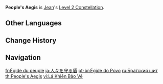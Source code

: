 {{Constellation Infobox
|image       = Constellation People's Aegis.png
|description = When Jean picks up an [[Elemental Orb]]/Particle, all party members have their [[Movement SPD]] and [[ATK SPD]] increased by 15% for 15s.
|level       = 2
|character   = Jean
|utility1    = ATK SPD
|utility2    = Movement SPD
}}
'''People's Aegis''' is [[Jean]]'s [[Level 2 Constellation]].

==Other Languages==
{{Other Languages
|en      = People's Aegis
|zhs     = 守护众人的坚盾
|zhs_rm  = Shǒuhù Zhòngrén de Jiāndùn
|zht     = 守護眾人的堅盾
|zht_rm  = Shǒuhù Zhòngrén de Jiāndùn
|zh_tl   = Shield Protecting People
|ja      = 人々を守る盾
|ja_rm   = Hitobito wo Mamoru Tate
|ja_tl   = Shield Protecting People
|ko      = 모든 이를 수호하는 방패
|ko_rm   = Modeun Ireul Suhohaneun Bangpae
|ko_tl   = Shield Protecting All of People
|es      = Escudo del pueblo
|es_tl   = People's Shield
|fr      = Égide du peuple
|fr_tl   = People's Aegis
|ru      = Братский щит
|ru_tl   = Brotherly Shield
|th      = People's Aegis
|vi      = Lá Khiên Bảo Vệ
|vi_tl   = Protective Shield
|de      = Schild des Volkes
|de_tl   = Shield of the People
|id      = People's Aegis
|pt      = Égide do Povo
|pt_tl   = Aegis of the People
|tr      = Halkın Kalkanı
|tr_tl   = 
|it      = Egida del popolo
|it_tl   = Aegis of the People
}}

==Change History==
{{Change History|1.0}}

==Navigation==
{{Talent Navbox|Jean}}

[[fr:Égide du peuple]]
[[ja:人々を守る盾]]
[[pt-br:Égide do Povo]]
[[ru:Братский щит]]
[[th:People's Aegis]]
[[vi:Lá Khiên Bảo Vệ]]